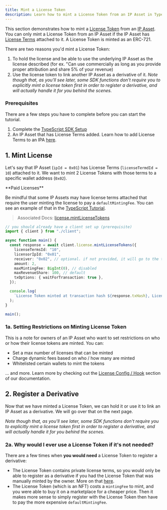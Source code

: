 ```yaml
---
title: Mint a License Token
description: Learn how to mint a License Token from an IP Asset in TypeScript.
---
```


This section demonstrates how to mint a [License Token](/developers/license-token) from an [IP Asset](/developers/ip-asset). You can only mint a License Token from an IP Asset if the IP Asset has [License Terms](/developers/license-terms) attached to it. A License Token is minted as an ERC-721.

There are two reasons you'd mint a License Token:

1. To hold the license and be able to use the underlying IP Asset as the license described (for ex. "Can use commercially as long as you provide proper attribution and share 5% of your revenue)
2. Use the license token to link another IP Asset as a derivative of it. _Note though that, as you'll see later, some SDK functions don't require you to explicitly mint a license token first in order to register a derivative, and will actually handle it for you behind the scenes._

### Prerequisites

There are a few steps you have to complete before you can start the tutorial.

1. Complete the [TypeScript SDK Setup](/developers/typescript-sdk/typescript-sdk-setup)
2. An IP Asset that has License Terms added. Learn how to add License Terms to an IPA [here](/developers/typescript-sdk/attach-terms-to-an-ip-asset).

## 1. Mint License

Let's say that IP Asset (`ipId = 0x01`) has License Terms (`licenseTermdId = 10`) attached to it. We want to mint 2 License Tokens with those terms to a specific wallet address (`0x02`).

<Note>
**Paid Licenses**

Be mindful that some IP Assets may have license terms attached that require the user minting the license to pay a `defaultMintingFee`. You can see an example of that in the [TypeScript Tutorial](https://github.com/storyprotocol/typescript-tutorial/blob/main/scripts/registerDerivativeCommercial.ts).

</Note>

> Associated Docs: [license.mintLicenseTokens](/sdk-reference/license#mintlicensetokens)

```typescript main.ts
// you should already have a client set up (prerequisite)
import { client } from "./client";

async function main() {
  const response = await client.license.mintLicenseTokens({
    licenseTermsId: "10",
    licensorIpId: "0x01",
    receiver: "0x02", // optional. if not provided, it will go to the tx sender
    amount: 2,
    maxMintingFee: BigInt(0), // disabled
    maxRevenueShare: 100, // default
    txOptions: { waitForTransaction: true },
  });

  console.log(
    `License Token minted at transaction hash ${response.txHash}, License IDs: ${response.licenseTokenIds}`
  );
}

main();
```

### 1a. Setting Restrictions on Minting License Token

This is a note for owners of an IP Asset who want to set restrictions on who or how their license tokens are minted. You can:

- Set a max number of licenses that can be minted
- Charge dynamic fees based on who / how many are minted
- Whitelisted certain wallets to mint the tokens

... and more. Learn more by checking out the [License Config / Hook](/developers/license-config-hook) section of our documentation.

## 2. Register a Derivative

Now that we have minted a License Token, we can hold it or use it to link an IP Asset as a derivative. We will go over that on the next page.

_Note though that, as you'll see later, some SDK functions don't require you to explicitly mint a license token first in order to register a derivative, and will actually handle it for you behind the scenes._

### 2a. Why would I ever use a License Token if it's not needed?

There are a few times when **you would need** a License Token to register a derivative:

- The License Token contains private license terms, so you would only be able to register as a derivative if you had the License Token that was manually minted by the owner. More on that [here](/concepts/licensing-module/license-token#private-licenses).
- The License Token (which is an NFT) costs a `mintingFee` to mint, and you were able to buy it on a marketplace for a cheaper price. Then it makes more sense to simply register with the License Token then have to pay the more expensive `defaultMintingFee`.
